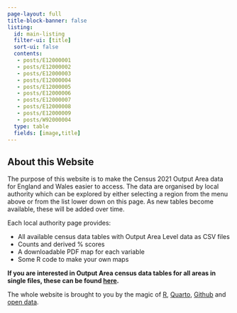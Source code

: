 ```yaml
---
page-layout: full
title-block-banner: false
listing:
  id: main-listing
  filter-ui: [title]
  sort-ui: false
  contents:
   - posts/E12000001
   - posts/E12000002
   - posts/E12000003
   - posts/E12000004
   - posts/E12000005
   - posts/E12000006
   - posts/E12000007
   - posts/E12000008
   - posts/E12000009
   - posts/W92000004
  type: table
  fields: [image,title]
---
```

## About this Website

The purpose of this website is to make the Census 2021 Output Area data for England and Wales easier to access. The data are organised by local authority which can be explored by either selecting a region from the menu above or from the list lower down on this page. As new tables become available, these will be added over time.

Each local authority page provides:

-   All available census data tables with Output Area Level data as CSV files
-   Counts and derived % scores
-   A downloadable PDF map for each variable
-   Some R code to make your own maps

**If you are interested in Output Area census data tables for all areas in single files, these can be found [here](all_census_data.qmd).**

The whole website is brought to you by the magic of [R](https://www.r-project.org/), [Quarto](https://quarto.org/), [Github](https://github.com/alexsingleton) and [open data](https://www.nomisweb.co.uk/sources/census_2021_bulk).

::: {#main-listing}
:::
